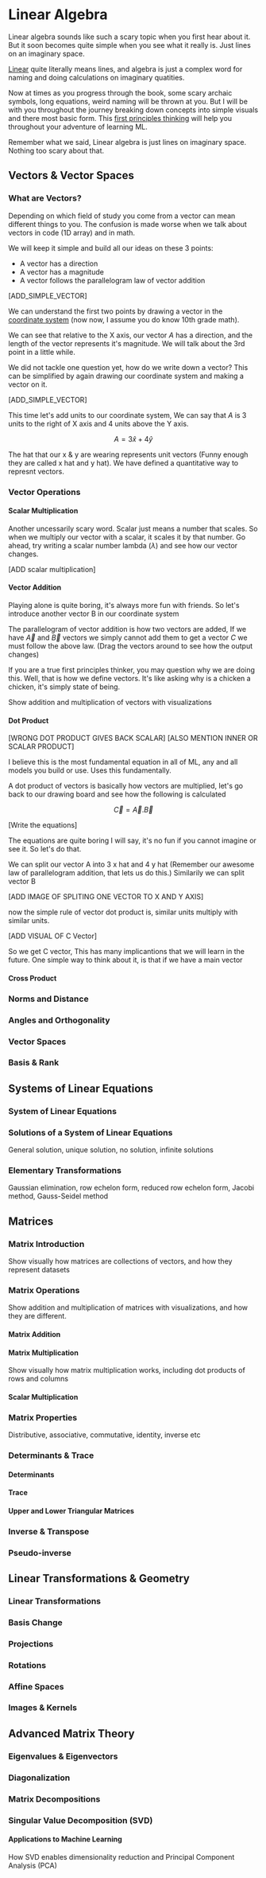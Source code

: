 
<VectorBreakout />

# Linear Algebra

Linear algebra sounds like such a scary topic when you first hear about it. But it soon becomes quite simple when you see what it really is. 
Just lines on an imaginary space. 

[Linear](https://dictionary.cambridge.org/dictionary/english/linear) quite literally means lines, and algebra is just a complex word for naming and doing calculations 
on imaginary quatities. 

Now at times as you progress through the book, some scary archaic symbols, long equations, weird naming will be thrown at you. But I will be with you throughout the journey 
breaking down concepts into simple visuals and there most basic form. This [first principles thinking](https://fs.blog/first-principles/) will help you throughout your adventure of learning ML. 

Remember what we said, Linear algebra is just lines on imaginary space. Nothing too scary about that. 

## Vectors & Vector Spaces

### What are Vectors?

Depending on which field of study you come from a vector can mean different things to you. The confusion is made worse when we talk about vectors in code (1D array)
and in math.

We will keep it simple and build all our ideas on these 3 points:

* A vector has a direction 
* A vector has a magnitude 
* A vector follows the parallelogram law of vector addition 

[ADD_SIMPLE_VECTOR]

We can understand the first two points by drawing a vector in the [coordinate system](https://en.wikipedia.org/wiki/Coordinate_system) (now now, I assume you do know 10th grade math). 

We can see that relative to the X axis, our vector $A$ has a direction, and the length of the vector represents it's magnitude. We will talk about the 3rd point in a little while.

We did not tackle one question yet, how do we write down a vector? This can be simplified by again drawing our coordinate system and making a vector on it. 

[ADD_SIMPLE_VECTOR]

This time let's add units to our coordinate system, We can say that $A$ is 3 units to the right of X axis and 4 units above the Y axis. 

$$
A = 3\hat{x} + 4\hat{y}
$$

The hat that our x & y are wearing represents unit vectors (Funny enough they are called x hat and y hat). We have defined a quantitative way to represnt vectors. 

### Vector Operations



#### Scalar Multiplication

Another uncessarily scary word. Scalar just means a number that scales. So when we multiply our vector with a scalar, it scales it by that number.
Go ahead, try writing a scalar number lambda ($\lambda$) and see how our vector changes. 

[ADD scalar multiplication]

#### Vector Addition

Playing alone is quite boring, it's always more fun with friends. So let's introduce another vector B in our coordinate system

<VectorAddition />

The parallelogram of vector addition is how two vectors are added, If we have $\vec{A}$ and $\vec{B}$ vectors we simply cannot add them to get a vector $C$ we must follow the above law. 
(Drag the vectors around to see how the output changes)

If you are a true first principles thinker, you may question why we are doing this. Well, that is how we define vectors. It's like asking why is a chicken a chicken, it's simply state of being.


Show addition and multiplication of vectors with visualizations

#### Dot Product

[WRONG DOT PRODUCT GIVES BACK SCALAR] [ALSO MENTION INNER OR SCALAR PRODUCT]

I believe this is the most fundamental equation in all of ML, any and all models you build or use. Uses this fundamentally.

A dot product of vectors is basically how vectors are multiplied, let's go back to our drawing board and see how the following is calculated 

$$
\vec{C} = \vec{A}.\vec{B}
$$

[Write the equations]

The equations are quite boring I will say, it's no fun if you cannot imagine or see it. So let's do that. 

We can split our vector A into 3 x hat and 4 y hat (Remember our awesome law of parallelogram addition, that lets us do this.)
Similarily we can split vector B 

[ADD IMAGE OF SPLITING ONE VECTOR TO X AND Y AXIS]

now the simple rule of vector dot product is, similar units multiply with similar units. 

[ADD VISUAL OF C Vector]

So we get C vector, This has many implicantions that we will learn in the future. One simple way to think about it, is that if we have a main vector 

#### Cross Product

### Norms and Distance

### Angles and Orthogonality

### Vector Spaces

### Basis & Rank

## Systems of Linear Equations

### System of Linear Equations

### Solutions of a System of Linear Equations

General solution, unique solution, no solution, infinite solutions

### Elementary Transformations

Gaussian elimination, row echelon form, reduced row echelon form, Jacobi method, Gauss-Seidel method

## Matrices

### Matrix Introduction

Show visually how matrices are collections of vectors, and how they represent datasets

### Matrix Operations

Show addition and multiplication of matrices with visualizations, and how they are different.

#### Matrix Addition

#### Matrix Multiplication

Show visually how matrix multiplication works, including dot products of rows and columns

#### Scalar Multiplication

### Matrix Properties

Distributive, associative, commutative, identity, inverse etc

### Determinants & Trace

#### Determinants

#### Trace

#### Upper and Lower Triangular Matrices

### Inverse & Transpose

### Pseudo-inverse

## Linear Transformations & Geometry

### Linear Transformations

### Basis Change

### Projections

### Rotations

### Affine Spaces

### Images & Kernels

## Advanced Matrix Theory

### Eigenvalues & Eigenvectors

### Diagonalization

### Matrix Decompositions

### Singular Value Decomposition (SVD)

#### Applications to Machine Learning

How SVD enables dimensionality reduction and Principal Component Analysis (PCA)
